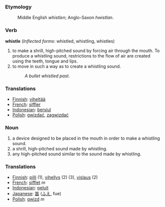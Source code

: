 ===Etymology===
:Middle English ''whistlen''; Anglo-Saxon ''hwistlan''.

===Verb===
'''whistle''' (''Inflected forms'': whistled, whistling, whistles)

#to make a shrill, high-pitched sound by forcing air through the mouth. To produce a whistling sound, restrictions to the flow of air are created using the teeth, tongue and lips.
#to move in such a way as to create a whistling sound.
#:''A bullet whistled past.''

=== Translations ===
*[[Finnish]]: [[viheltää]]
*[[French]]: [[siffler]]
*[[Indonesian]]: [[siul|bersiul]]
*[[Polish]]: [[gwizdać]], [[zagwizdać]]

===Noun===
#a device designed to be placed in the mouth in order to make a whistling sound.
#a shrill, high-pitched sound made by whistling.
#any high-pitched sound similar to the sound made by whistling.

=== Translations ===
*[[Finnish]]: [[pilli]] (1), [[vihellys]] (2) (3), [[vislaus]] (2)
*[[French]]: [[sifflet]] ''m''
*[[Indonesian]]: [[peluit]]
*[[Japanese]]: [[笛]] ([[ふえ]], fue)
*[[Polish]]: [[gwizd]] ''m''